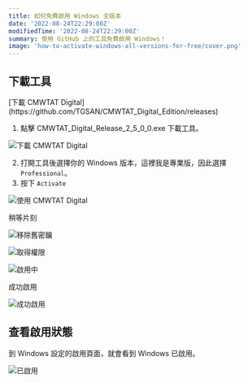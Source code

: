 ```yaml
---
title: 如何免費啟用 Windows 全版本
date: '2022-08-24T22:29:00Z'
modifiedTime: '2022-08-24T22:29:00Z'
summary: 使用 GitHub 上的工具免費啟用 Windows！
image: 'how-to-activate-windows-all-versions-for-free/cover.png'
---
```


## 下載工具

<Alert icon='🔗' title='連結' color='blue' radius='md'>
  [下載 CMWTAT
  Digital](https://github.com/TGSAN/CMWTAT_Digital_Edition/releases)
</Alert>

1. 點擊 CMWTAT_Digital_Release_2_5_0_0.exe 下載工具。

![下載 CMWTAT Digital](</static/images/blog/how-to-activate-windows-all-versions-for-free/step(1).png>)

2. 打開工具後選擇你的 Windows 版本，這裡我是專業版，因此選擇 `Professional`。
3. 按下 `Activate`

![使用 CMWTAT Digital](</static/images/blog/how-to-activate-windows-all-versions-for-free/step(2-3).png>)

稍等片刻

![移除舊密鑰](</static/images/blog/how-to-activate-windows-all-versions-for-free/activating(1).png>)

![取得權限](</static/images/blog/how-to-activate-windows-all-versions-for-free/activating(2).png>)

![啟用中](</static/images/blog/how-to-activate-windows-all-versions-for-free/activating(3).png>)

成功啟用

![成功啟用](</static/images/blog/how-to-activate-windows-all-versions-for-free/activating(4).png>)

## 查看啟用狀態

到 Windows 設定的啟用頁面，就會看到 Windows 已啟用。

![已啟用](/static/images/blog/how-to-activate-windows-all-versions-for-free/activated.png)
